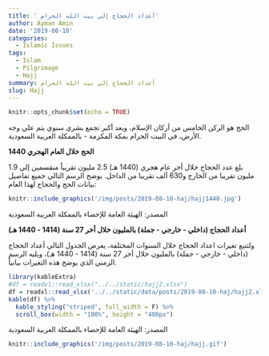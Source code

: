 ```yaml
---
title: ' أعداد الحجاج إلي بيت الله الحرام' 
author: Ayman Amin
date: '2019-08-10'
categories:
  - Islamic Issues 
tags:
  - Islam
  - Pilgrimage
  - Hajj
summary: أعداد الحجاج إلي بيت الله الحرام  
slug: Hajj
---
```




```r
knitr::opts_chunk$set(echo = TRUE)
```

الحج هو الركن الخامس من أركان الإسلام، ويعد أكبر تجمع بشري سنوي يتم علي وجه الأرض، في البيت الحرام بمكة المكرمة - بالممكلة العربية السعودية.

**الحج خلال العام الهجري 1440**

بلغ عدد الحجاج خلال أخر عام هجري (1440 هـ) 2.5 مليون تقريباً منقسمين إلي 1.9 مليون تقريبا من الخارج و630 ألف تقريبا من الداخل.
يوضح الرسم التالي جميع تفاصيل بيانات الحج والحجاج لهذا العام:




```r
knitr::include_graphics('/img/posts/2019-08-10-haj/hajj1440.jpg')
```
المصدر: الهيئة العامة للإحصاء بالممكلة العربية السعودية


**أعداد الحجاج (داخلي - خارجي - جملة) بالمليون خلال أخر 27 سنة (1414 - 1440 هـ)**

ولتتبع تغيرات اعداد الحجاج خلال السنوات المختلفة، يعرض الجدول التالي أعداد الحجاج (داخلي - خارجي - جملة) بالمليون خلال أخر 27 سنة (1414 - 1440 هـ)، 
ويليه الرسم الزمني الذي يوضح هذه التغيرات بيانياً.   
 


```r
library(kableExtra)
#df = readxl::read_xlsx("../../static/hajj2.xlsx")
df = readxl::read_xlsx('../../static/data/posts/2019-08-10-haj/hajj2.xlsx')
kable(df) %>%
  kable_styling("striped", full_width = F) %>%
  scroll_box(width = "100%", height = "400px")
```
المصدر: الهيئة العامة للإحصاء بالممكلة العربية السعودية




```r
knitr::include_graphics('/img/posts/2019-08-10-haj/hajj.gif')
```